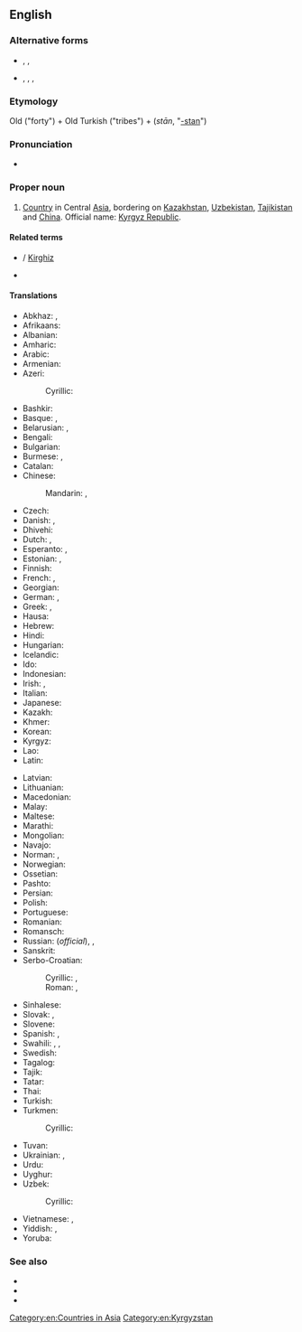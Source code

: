{{also|Kyrgyzstán}}
==English==
{{wikipedia}}

===Alternative forms===
* {{l|en|Kirgizstan}}, {{l|en|Kirghizstan}}, {{l|en|Kyrghyzstan}}
* {{l|en|Kirgizia}}, {{l|en|Kirghizia}}, {{l|en|Kyrgyzia}}, {{l|en|Kyrghyzia}}

===Etymology===
Old {{etyl|tr|en}} {{m|tr|kırk}} ("forty") + Old Turkish {{m|otk|uz}} ("tribes") + {{etyl|fa|en}} {{m|fa|ستان}} (''stān'', "[[-stan]]")

===Pronunciation===
* {{audio|En-us-Kyrgyzstan.ogg|Audio (US)|lang=en}}

===Proper noun===
{{en-proper noun}}

# {{senseid|en|Q813}}[[country|Country]] in Central [[Asia]], bordering on [[Kazakhstan]], [[Uzbekistan]], [[Tajikistan]] and [[China]]. Official name: [[Kyrgyz Republic]].

====Related terms====
* {{l|en|Kyrgyz}} / [[Kirghiz]]
* {{l|en|Kyrgyz SSR}}

====Translations====
{{trans-top|id=Q813|country in Central Asia}}
* Abkhaz: {{t|ab|Ҟырӷызсҭан}}, {{t|ab|Ҟырҕызсҭан}} {{qualifier|old spelling}}
* Afrikaans: {{t|af|Kirgisië}}
* Albanian: {{t|sq|Kirgistan|m}}
* Amharic: {{t|am|ኪርጊዝስታን|tr=kirgizəstan|sc=Ethi}}
* Arabic: {{t|ar|قِيرْغِيزِسْتَان|f|tr=qirḡizistān}}
* Armenian: {{t|hy|Ղրղզստան}}
* Azeri: {{t+|az|Qırğızıstan}}
*: Cyrillic: {{t|az|Гырғызыстан|sc=Cyrl}}
* Bashkir: {{t|ba|Ҡырғыҙстан}}
* Basque: {{t+|eu|Kirgizistan}}, {{t+|eu|Kirgizia}}
* Belarusian: {{t|be|Кыргызста́н|m}}, {{t|be|Кыргы́зія|f}}
* Bengali: {{t|bn|কিরগিজিস্তান|sc=Beng}}
* Bulgarian: {{t+|bg|Киргизста́н|m}}
* Burmese: {{t|my|ကာဂစ်စတန်|sc=Mymr}}, {{t|my|ကာဂျစ္စတန်}}
* Catalan: {{t+|ca|Kirguizistan|m}}
* Chinese:
*: Mandarin: {{t+|cmn|吉爾吉斯斯坦|sc=Hani}}, {{t+|cmn|吉尔吉斯斯坦|tr=Jí'ěrjísīsītǎn|sc=Hani}}
* Czech: {{t+|cs|Kyrgyzstán|m}}
* Danish: {{t|da|Kirgisistan}}, {{t|da|Kirgisien}}
* Dhivehi: {{t+|dv|ކިރިގިސްތާން|sc=Thaa}}
* Dutch: {{t+|nl|Kirgizië}}, {{t|nl|Kirgizstan}}
* Esperanto: {{t|eo|Kirgizistano}}, {{t|eo|Kirgizio}}
* Estonian: {{t+|et|Kõrgõzstan}}, {{t|et|Kirgiisia}} {{qualifier|dated}}
* Finnish: {{t+|fi|Kirgisia}}
* French: {{t+|fr|Kirghizistan|m}}, {{t+|fr|Kirghizstan|m}}
* Georgian: {{t|ka|ყირგიზეთი|sc=Geor}}
* German: {{t+|de|Kirgisistan|n}}, {{t+|de|Kirgisien|n}}
* Greek: {{t+|el|Κιργιζία|f}}, {{t|el|Κιργιζιστάν|n}}
* Hausa: {{t|ha|Kyrgystan}}
* Hebrew: {{t|he|קִירְגִּיזְסְטָן|m|tr=kirgizistan|sc=Hebr}}
* Hindi: {{t+|hi|किर्गिज़स्तान|m}}
* Hungarian: {{t+|hu|Kirgizisztán}}
* Icelandic: {{t+|is|Kirgistan|n}}
* Ido: {{t|io|Kirgizistan}}
* Indonesian: {{t+|id|Kirgizstan}}
* Irish: {{t|ga|Cirgeastáin|f}}, {{t|ga|Poblacht na Cirgise|f}}
* Italian: {{t+|it|Kirghizistan}}
* Japanese: {{t+|ja|キルギスタン|tr=Kirugisutan}}
* Kazakh: {{t|kk|Қырғызстан|sc=Cyrl}}
* Khmer: {{t+|km|កៀហ្ស៊ីស៊ីស្ថាន|tr=kieiziisiitʰaan|sc=Khmr}}
* Korean: {{t|ko|^키르기스스탄}}
* Kyrgyz: {{t+|ky|Кыргызстан|sc=Cyrl}}
* Lao: {{t|lo|ກຽກກີເຊຍ|sc=Laoo}}
* Latin: {{t|la|Chirgisia|f}}
{{trans-mid}}
* Latvian: {{t|lv|Kirgizstāna|f}}
* Lithuanian: {{t+|lt|Kirgizija|f}}
* Macedonian: {{t|mk|Киргиста́н|m}}
* Malay: {{t|ms|Kyrgyzstan}}
* Maltese: {{t|mt|Kirgiżistan}}
* Marathi: {{t|mr|किर्गिजस्तान|sc=Deva}}
* Mongolian: {{t|mn|Кыргызстан|sc=Cyrl}}
* Navajo: {{t|nv|Kíígiz bikéyah}}
* Norman: {{t|nrf|Kyrgyzstan|m}}, {{t|nrf|Qùirgùisie|f}}
* Norwegian: {{t+|no|Kirgisistan}}
* Ossetian: {{t|os|Хъиргъиз|sc=Cyrl}}
* Pashto: {{t|ps|قرغزستان|tr=qirġizistān|sc=ps-Arab}}
* Persian: {{t+|fa|قرقیزستان|tr=qerqizestân}}
* Polish: {{t+|pl|Kirgistan|m-in}}
* Portuguese: {{t+|pt|Quirguizistão}}
* Romanian: {{t+|ro|Kârgâzstan|n}}
* Romansch: {{t|rm|Kirghisia|f}}
* Russian: {{t+|ru|Кыргызста́н|m}} (''official''), {{t+|ru|Кирги́зия|f}}, {{t+|ru|Киргизста́н|m}}
* Sanskrit: {{t|sa|किरगिस्थान}}
* Serbo-Croatian:
*: Cyrillic: {{t|sh|Киргистан|m|sc=Cyrl}}, {{t|sh|Киргизија|f|sc=Cyrl}}
*: Roman: {{t|sh|Kirgistan|m}}, {{t+|sh|Kirgizija|f}}
* Sinhalese: {{t|si|කිර්‍ගිස්‍තානය|sc=Sinh}}
* Slovak: {{t|sk|Kirgizsko|n}}, {{t|sk|Kirgizstan|m}}
* Slovene: {{t+|sl|Kirgizistan|m}}
* Spanish: {{t+|es|Kirguizistán}}, {{t+|es|Kirguistán}}
* Swahili: {{t|sw|Kirigizistani}}, {{t|sw|Kirigizia}}, {{t|sw|Ukirigizi}}
* Swedish: {{t+|sv|Kirgizistan}}
* Tagalog: {{t|tl|Kirgistan}}
* Tajik: {{t+|tg|Қирғизистон|sc=Cyrl}}
* Tatar: {{t|tt|Кыргызстан|sc=Cyrl}}
* Thai: {{t+|th|คีร์กีซสถาน}}
* Turkish: {{t+|tr|Kırgızistan}}
* Turkmen: {{t|tk|Gyrgyzystan}}
*: Cyrillic: {{t|tk|Гыргызыстан|sc=Cyrl}}
* Tuvan: {{t-needed|tyv}}
* Ukrainian: {{t+|uk|Киргизста́н|m|sc=Cyrl}}, {{t|uk|Кирги́зія|f|sc=Cyrl}}
* Urdu: {{t|ur|کرغیزستان|m|tr=kirġizastān}}
* Uyghur: {{t|ug|قىرغىزىستان}}
* Uzbek: {{t+|uz|Qirgʻiziston}}
*: Cyrillic: {{t+|uz|Қирғизистон|sc=Cyrl}}
* Vietnamese: {{t|vi|Cư-rơ-gư-xtan}}, {{t|vi|Cư-rơ-gư-dơ-xtan}}
* Yiddish: {{t|yi|קירגיזיע}}, {{t|yi|קירגיזסטאַן}}
* Yoruba: {{t|yo|Kuriṣisitani}}
{{trans-bottom}}

===See also===
* {{list:countries of Asia/en}}{{topics|en|Countries in Asia}}
* {{l|en|Bishkek}}
* {{l|en|Appendix:Countries of the world|Countries of the world}}

[[Category:en:Countries in Asia]]
[[Category:en:Kyrgyzstan]]
